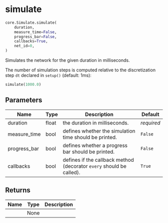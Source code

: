 # simulate { #ANNarchy.core.Simulate.simulate }

```python
core.Simulate.simulate(
    duration,
    measure_time=False,
    progress_bar=False,
    callbacks=True,
    net_id=0,
)
```

Simulates the network for the given duration in milliseconds. 

The number of simulation steps is computed relative to the discretization step ``dt`` declared in ``setup()`` (default: 1ms):

```python
simulate(1000.0)
```

## Parameters {.doc-section .doc-section-parameters}

| Name         | Type   | Description                                                            | Default    |
|--------------|--------|------------------------------------------------------------------------|------------|
| duration     | float  | the duration in milliseconds.                                          | _required_ |
| measure_time | bool   | defines whether the simulation time should be printed.                 | `False`    |
| progress_bar | bool   | defines whether a progress bar should be printed.                      | `False`    |
| callbacks    | bool   | defines if the callback method (decorator ``every`` should be called). | `True`     |

## Returns {.doc-section .doc-section-returns}

| Name   | Type   | Description   |
|--------|--------|---------------|
|        | None   |               |